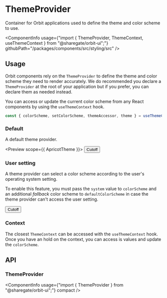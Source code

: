 
<Meta
    title="Components/ThemeProvider"
    id="theme-provider"
/>

# ThemeProvider

<Tagline>Container for Orbit applications used to define the theme and color scheme to use.</Tagline>

<ComponentInfo
    usage={"import { ThemeProvider, ThemeContext, useThemeContext } from \"@sharegate/orbit-ui\";"}
    githubPath="/packages/components/src/styling/src"
/>

## Usage

Orbit components rely on the `ThemeProvider` to define the theme and color scheme they need to render accurately. We do recommended you declare a `ThemeProvider` at the root of your application but if you prefer, you can declare them as needed instead.

You can access or update the current color scheme from any React components by using the `useThemeContext` hook.

```jsx
const { colorScheme, setColorScheme, themeAccessor, theme } = useThemeContext();
```

### Default

A default theme provider.

<Preview scope={{ ApricotTheme }}>
    <Story name="default">
        <ThemeProvider theme={ApricotTheme} colorScheme="light">
            <Button color="primary">Cutoff</Button>
        </ThemeProvider>
    </Story>
</Preview>

### User setting

A theme provider can select a color scheme according to the user's operating system setting.

To enable this feature, you must pass the `system` value to `colorScheme` and an additional *fallback* color scheme to `defaultColorScheme` in case the theme provider can't access the user setting.

<Preview>
    <Story name="system">
        <ThemeProvider theme={ApricotTheme} colorScheme="system" defaultColorScheme="light">
            <Button color="primary">Cutoff</Button>
        </ThemeProvider>
    </Story>
</Preview>

### Context

The closest `ThemeContext` can be accessed with the `useThemeContext` hook. Once you have an hold on the context, you can access is values and update the `colorScheme`.

<Preview filePath="/styling/docs/theme-provider/ColorSchemePicker" />

## API

### ThemeProvider

<ComponentInfo
    usage={"import { ThemeProvider } from \"@sharegate/orbit-ui\";"}
    compact
/>

<ArgsTable of={ThemeProvider} sort="alpha" />

